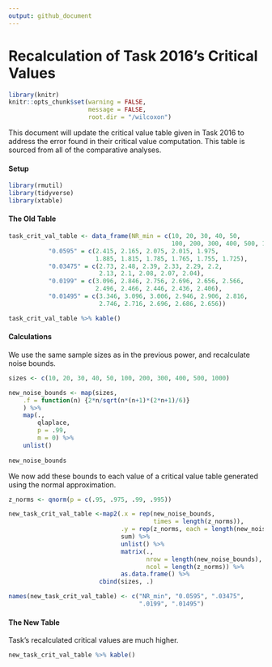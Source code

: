 ```yaml
---
output: github_document
---
```

# Recalculation of Task 2016's Critical Values

```r
library(knitr)
knitr::opts_chunk$set(warning = FALSE, 
                      message = FALSE,
                      root.dir = "/wilcoxon")
```

This document will update the critical value table given in Task 2016 to address the error found in their critical value computation. This table is sourced from all of the comparative analyses.

#### Setup

```r
library(rmutil)
library(tidyverse)
library(xtable)
```

#### The Old Table

```r
task_crit_val_table <- data_frame(NR_min = c(10, 20, 30, 40, 50, 
                                             100, 200, 300, 400, 500, 1000),
           "0.0595" = c(2.415, 2.165, 2.075, 2.015, 1.975, 
                        1.885, 1.815, 1.785, 1.765, 1.755, 1.725),
           "0.03475" = c(2.73, 2.48, 2.39, 2.33, 2.29, 2.2, 
                         2.13, 2.1, 2.08, 2.07, 2.04),
           "0.0199" = c(3.096, 2.846, 2.756, 2.696, 2.656, 2.566, 
                        2.496, 2.466, 2.446, 2.436, 2.406),
           "0.01495" = c(3.346, 3.096, 3.006, 2.946, 2.906, 2.816, 
                         2.746, 2.716, 2.696, 2.686, 2.656))

task_crit_val_table %>% kable()
```

#### Calculations

We use the same sample sizes as in the previous power, and recalculate noise bounds.

```r
sizes <- c(10, 20, 30, 40, 50, 100, 200, 300, 400, 500, 1000)

new_noise_bounds <- map(sizes, 
    .f = function(n) {2*n/sqrt(n*(n+1)*(2*n+1)/6)}
    ) %>%
    map(.,
        qlaplace,
        p = .99,
        m = 0) %>%
    unlist()
     
new_noise_bounds
```

We now add these bounds to each value of a critical value table generated using the normal approximation.

```r
z_norms <- qnorm(p = c(.95, .975, .99, .995))

new_task_crit_val_table <-map2(.x = rep(new_noise_bounds, 
                                        times = length(z_norms)),
                               .y = rep(z_norms, each = length(new_noise_bounds)),
                               sum) %>%
                               unlist() %>%
                               matrix(., 
                                      nrow = length(new_noise_bounds), 
                                      ncol = length(z_norms)) %>%
                               as.data.frame() %>%
                         cbind(sizes, .)

names(new_task_crit_val_table) <- c("NR_min", "0.0595", ".03475", 
                                    ".0199", ".01495")
```

#### The New Table

Task's recalculated critical values are much higher.

```r
new_task_crit_val_table %>% kable()
```

